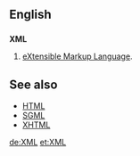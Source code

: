 ==English==
==={{initialism}}===
{{wikipedia}}
'''XML'''
# [[eXtensible Markup Language]].

==See also==
*[[HTML]]
*[[SGML]]
*[[XHTML]]

[[de:XML]]
[[et:XML]]